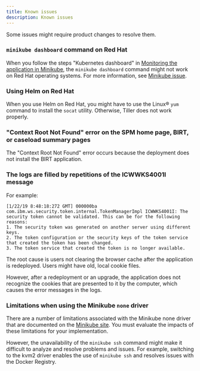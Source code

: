 ```yaml
---
title: Known issues
description: Known issues
---
```


Some issues might require product changes to resolve them.

### **`minikube dashboard` command on Red Hat**

When you follow the steps "Kubernetes dashboard" in [Monitoring the application in Minikube](/08-runtime/interrogate_runtime), the `minikube dashboard` command might not work on Red Hat operating systems.
For more information, see [Minikube issue](https://github.com/kubernetes/minikube/issues/5815).

### **Using Helm on Red Hat**

When you use Helm on Red Hat, you might have to use the Linux® `yum` command to install the `socat` utility. Otherwise, Tiller does not work properly.

### **"Context Root Not Found" error on the SPM home page, BIRT, or caseload summary pages**

The "Context Root Not Found" error occurs because the deployment does not install the BIRT application.

### **The logs are filled by repetitions of the ICWWKS4001I message**

For example:

```
[1/22/19 8:48:18:272 GMT] 000000ba com.ibm.ws.security.token.internal.TokenManagerImpl ICWWKS4001I: The security token cannot be validated. This can be for the following reasons:
1. The security token was generated on another server using different keys.
2. The token configuration or the security keys of the token service that created the token has been changed.
3. The token service that created the token is no longer available.
```

The root cause is users not clearing the browser cache after the application is redeployed. Users might have old, local cookie files.

However, after a redeployment or an upgrade, the application does not recognize the cookies that are presented to it by the computer, which causes the error messages in the logs.

### **Limitations when using the Minikube `none` driver**

There are a number of limitations associated with the Minikube none driver that are documented on the [Minikube site](https://minikube.sigs.k8s.io/docs/reference/drivers/none/). You must evaluate the impacts of these limitations for your implementation.

However, the unavailability of the `minikube ssh` command might make it difficult to analyze and resolve problems and issues. For example, switching to the kvm2 driver enables the use of `minikube ssh` and resolves issues with the Docker Registry.
